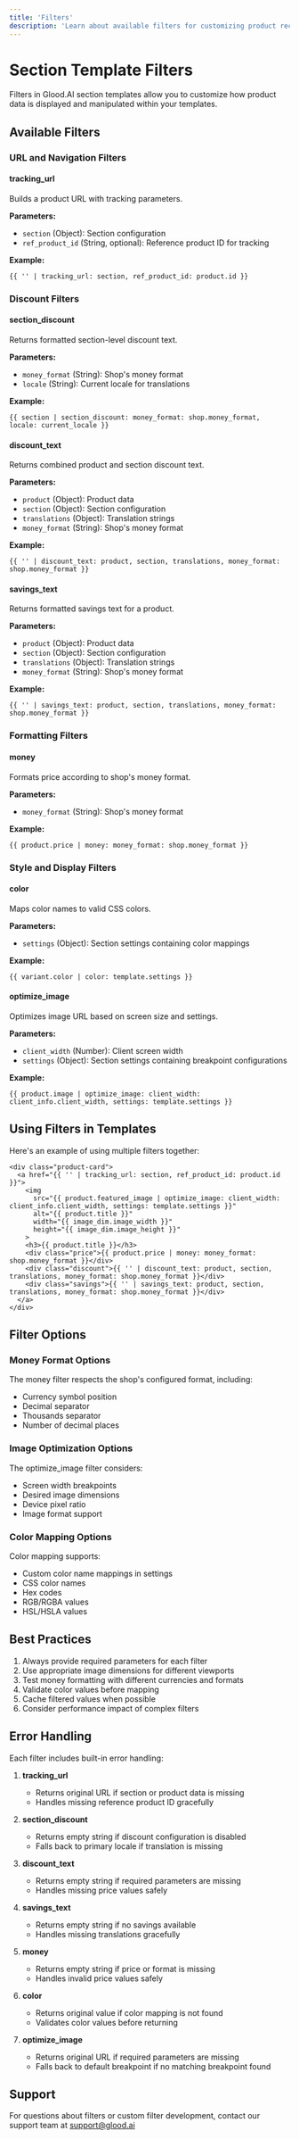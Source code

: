 ```yaml
---
title: 'Filters'
description: 'Learn about available filters for customizing product recommendations'
---
```


# Section Template Filters

Filters in Glood.AI section templates allow you to customize how product data is displayed and manipulated within your templates.

## Available Filters

### URL and Navigation Filters

#### tracking_url
Builds a product URL with tracking parameters.

**Parameters:**
- `section` (Object): Section configuration
- `ref_product_id` (String, optional): Reference product ID for tracking

**Example:**
```liquid
{{ '' | tracking_url: section, ref_product_id: product.id }}
```

### Discount Filters

#### section_discount
Returns formatted section-level discount text.

**Parameters:**
- `money_format` (String): Shop's money format
- `locale` (String): Current locale for translations

**Example:**
```liquid
{{ section | section_discount: money_format: shop.money_format, locale: current_locale }}
```

#### discount_text
Returns combined product and section discount text.

**Parameters:**
- `product` (Object): Product data
- `section` (Object): Section configuration
- `translations` (Object): Translation strings
- `money_format` (String): Shop's money format

**Example:**
```liquid
{{ '' | discount_text: product, section, translations, money_format: shop.money_format }}
```

#### savings_text
Returns formatted savings text for a product.

**Parameters:**
- `product` (Object): Product data
- `section` (Object): Section configuration
- `translations` (Object): Translation strings
- `money_format` (String): Shop's money format

**Example:**
```liquid
{{ '' | savings_text: product, section, translations, money_format: shop.money_format }}
```

### Formatting Filters

#### money
Formats price according to shop's money format.

**Parameters:**
- `money_format` (String): Shop's money format

**Example:**
```liquid
{{ product.price | money: money_format: shop.money_format }}
```

### Style and Display Filters

#### color
Maps color names to valid CSS colors.

**Parameters:**
- `settings` (Object): Section settings containing color mappings

**Example:**
```liquid
{{ variant.color | color: template.settings }}
```

#### optimize_image
Optimizes image URL based on screen size and settings.

**Parameters:**
- `client_width` (Number): Client screen width
- `settings` (Object): Section settings containing breakpoint configurations

**Example:**
```liquid
{{ product.image | optimize_image: client_width: client_info.client_width, settings: template.settings }}
```

## Using Filters in Templates

Here's an example of using multiple filters together:

```liquid
<div class="product-card">
  <a href="{{ '' | tracking_url: section, ref_product_id: product.id }}">
    <img 
      src="{{ product.featured_image | optimize_image: client_width: client_info.client_width, settings: template.settings }}" 
      alt="{{ product.title }}"
      width="{{ image_dim.image_width }}"
      height="{{ image_dim.image_height }}"
    >
    <h3>{{ product.title }}</h3>
    <div class="price">{{ product.price | money: money_format: shop.money_format }}</div>
    <div class="discount">{{ '' | discount_text: product, section, translations, money_format: shop.money_format }}</div>
    <div class="savings">{{ '' | savings_text: product, section, translations, money_format: shop.money_format }}</div>
  </a>
</div>
```

## Filter Options

### Money Format Options
The money filter respects the shop's configured format, including:
- Currency symbol position
- Decimal separator
- Thousands separator
- Number of decimal places

### Image Optimization Options
The optimize_image filter considers:
- Screen width breakpoints
- Desired image dimensions
- Device pixel ratio
- Image format support

### Color Mapping Options
Color mapping supports:
- Custom color name mappings in settings
- CSS color names
- Hex codes
- RGB/RGBA values
- HSL/HSLA values

## Best Practices

1. Always provide required parameters for each filter
2. Use appropriate image dimensions for different viewports
3. Test money formatting with different currencies and formats
4. Validate color values before mapping
5. Cache filtered values when possible
6. Consider performance impact of complex filters

## Error Handling

Each filter includes built-in error handling:

1. **tracking_url**
   - Returns original URL if section or product data is missing
   - Handles missing reference product ID gracefully

2. **section_discount**
   - Returns empty string if discount configuration is disabled
   - Falls back to primary locale if translation is missing

3. **discount_text**
   - Returns empty string if required parameters are missing
   - Handles missing price values safely

4. **savings_text**
   - Returns empty string if no savings available
   - Handles missing translations gracefully

5. **money**
   - Returns empty string if price or format is missing
   - Handles invalid price values safely

6. **color**
   - Returns original value if color mapping is not found
   - Validates color values before returning

7. **optimize_image**
   - Returns original URL if required parameters are missing
   - Falls back to default breakpoint if no matching breakpoint found

## Support

For questions about filters or custom filter development, contact our support team at support@glood.ai 
